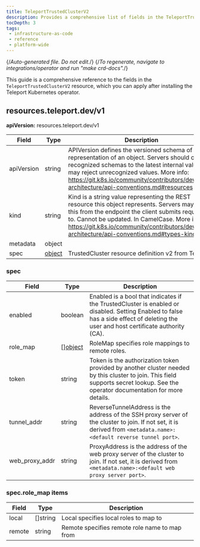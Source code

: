 ```yaml
---
title: TeleportTrustedClusterV2
description: Provides a comprehensive list of fields in the TeleportTrustedClusterV2 resource available through the Teleport Kubernetes operator
tocDepth: 3
tags:
 - infrastructure-as-code
 - reference
 - platform-wide
---
```


{/*Auto-generated file. Do not edit.*/}
{/*To regenerate, navigate to integrations/operator and run "make crd-docs".*/}

This guide is a comprehensive reference to the fields in the `TeleportTrustedClusterV2`
resource, which you can apply after installing the Teleport Kubernetes operator.


## resources.teleport.dev/v1

**apiVersion:** resources.teleport.dev/v1

|Field|Type|Description|
|---|---|---|
|apiVersion|string|APIVersion defines the versioned schema of this representation of an object. Servers should convert recognized schemas to the latest internal value, and may reject unrecognized values. More info: https://git.k8s.io/community/contributors/devel/sig-architecture/api-conventions.md#resources|
|kind|string|Kind is a string value representing the REST resource this object represents. Servers may infer this from the endpoint the client submits requests to. Cannot be updated. In CamelCase. More info: https://git.k8s.io/community/contributors/devel/sig-architecture/api-conventions.md#types-kinds|
|metadata|object||
|spec|[object](#spec)|TrustedCluster resource definition v2 from Teleport|

### spec

|Field|Type|Description|
|---|---|---|
|enabled|boolean|Enabled is a bool that indicates if the TrustedCluster is enabled or disabled. Setting Enabled to false has a side effect of deleting the user and host certificate authority (CA).|
|role_map|[][object](#specrole_map-items)|RoleMap specifies role mappings to remote roles.|
|token|string|Token is the authorization token provided by another cluster needed by this cluster to join. This field supports secret lookup. See the operator documentation for more details.|
|tunnel_addr|string|ReverseTunnelAddress is the address of the SSH proxy server of the cluster to join. If not set, it is derived from `<metadata.name>:<default reverse tunnel port>`.|
|web_proxy_addr|string|ProxyAddress is the address of the web proxy server of the cluster to join. If not set, it is derived from `<metadata.name>:<default web proxy server port>`.|

### spec.role_map items

|Field|Type|Description|
|---|---|---|
|local|[]string|Local specifies local roles to map to|
|remote|string|Remote specifies remote role name to map from|

